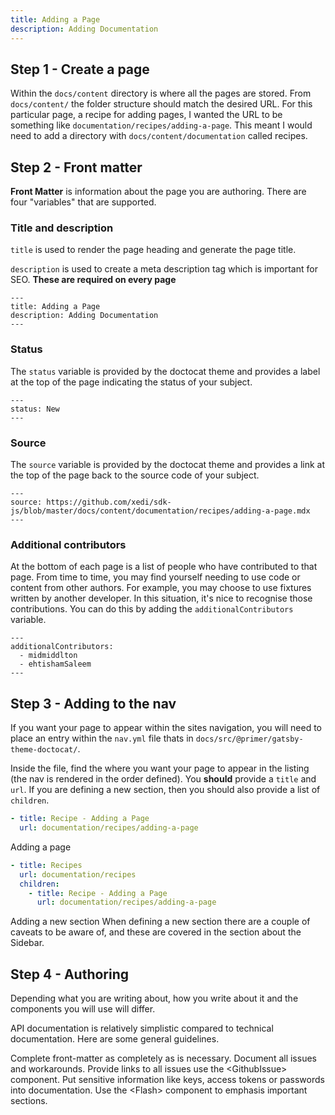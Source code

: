 ```yaml
---
title: Adding a Page
description: Adding Documentation
---
```



## Step 1 - Create a page

Within the `docs/content` directory is where all the pages are stored. From `docs/content/` the folder structure should match the desired URL. For this particular page, a recipe for adding pages, I wanted the URL to be something like `documentation/recipes/adding-a-page`. This meant I would need to add a directory with `docs/content/documentation` called recipes.

## Step 2 - Front matter

**Front Matter** is information about the page you are authoring. There are four "variables" that are supported.

### Title and description

`title` is used to render the page heading and generate the <ExternalLink href="https://developer.mozilla.org/en-US/docs/Web/HTML/Element/title">page title</ExternalLink>.

`description` is used to create a <ExternalLink href="https://moz.com/learn/seo/meta-description">meta description tag</ExternalLink>
which is important for SEO. **These are required on every page**

```mdx
---
title: Adding a Page
description: Adding Documentation
---
```

### Status

The `status` variable is provided by the <ExternalLink href="https://primer.style/doctocat/usage/front-matter#status">doctocat theme</ExternalLink> and provides a label at the top of the page indicating the status of your subject.

```mdx
---
status: New
---
```


### Source

The `source` variable is provided by the <ExternalLink href="https://primer.style/doctocat/usage/front-matter#status">doctocat theme</ExternalLink> and provides a link at the top of the page back to the source code of your subject.

```mdx
---
source: https://github.com/xedi/sdk-js/blob/master/docs/content/documentation/recipes/adding-a-page.mdx
---
```

### Additional contributors

At the bottom of each page is a list of people who have contributed to that page. From time to time, you may find yourself needing to use code or content from other authors. For example, you may choose to use fixtures written by another developer. In this situation, it's nice to recognise those contributions. You can do this by adding the `additionalContributors` variable.

```mdx
---
additionalContributors:
  - midmiddlton
  - ehtishamSaleem
---
```

## Step 3 - Adding to the nav

If you want your page to appear within the sites navigation, you will need to place an entry within the `nav.yml` file thats in `docs/src/@primer/gatsby-theme-doctocat/`.

Inside the file, find the where you want your page to appear in the listing (the nav is rendered in the order defined). You **should** provide a `title` and `url`. If you are defining a new section, then you should also provide a list of `children`.

```yml
- title: Recipe - Adding a Page
  url: documentation/recipes/adding-a-page
```
<Caption>Adding a page</Caption>

```yml
- title: Recipes
  url: documentation/recipes
  children:
    - title: Recipe - Adding a Page
      url: documentation/recipes/adding-a-page
```
<Caption>Adding a new section</Caption>

<Flash>
<InfoIcon mr={1} />When defining a new section there are a couple of caveats to be aware of, and these are covered in the <Link to="/documentation/structure#sidebar-navigation">section about the Sidebar</Link>.
</Flash>

## Step 4 - Authoring

Depending what you are writing about, how you write about it and the components you will use will differ.

API documentation is relatively simplistic compared to technical documentation. Here are some general guidelines.

<DoDontContainer stacked>
    <Do>Complete front-matter as completely as is necessary.</Do>
    <Do>Document all issues and workarounds.</Do>
    <Do>Provide links to all issues use the <InlineCode>&lt;GithubIssue&gt;</InlineCode> component.</Do>
    <Dont>Put sensitive information like keys, access tokens or passwords into documentation.</Dont>
    <Do>Use the <InlineCode>&lt;Flash&gt;</InlineCode> component to emphasis important sections.</Do>
</DoDontContainer>

